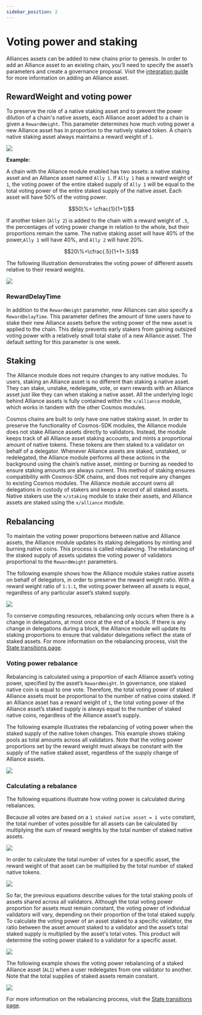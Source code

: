 ```yaml
---
sidebar_position: 2
---
```


# Voting power and staking

Alliances assets can be added to new chains prior to genesis. In order to add an Alliance asset to an existing chain, you’ll need to specify the asset’s parameters and create a governance proposal. Visit the [integration guide](../guides/create.mdx) for more information on adding an Alliance asset.

## RewardWeight and voting power

To preserve the role of a native staking asset and to prevent the power dilution of a chain's native assets, each Alliance asset added to a chain is given a  `RewardWeight`. This parameter determines how much voting power a new Alliance asset has in proportion to the natively staked token. A chain’s native staking asset always maintains a reward weight of `1`.


![](/img/alliance/voting-power.png)

**Example:**

A chain with the Alliance module enabled has two assets: a native staking asset and an Alliance asset named `Ally 1`. If `Ally 1` has a reward weight of `1`,  the voting power of the entire staked supply of `Ally 1` will be equal to the total voting power of the entire staked supply of the native asset. Each asset will have 50% of the voting power.

$$50\%= \cfrac{1}{1+1}$$

If another token (`Ally 2`) is added to the chain with a reward weight of `.5`, the percentages of voting power change in relation to the whole, but their proportions remain the same. The native staking asset will have 40% of the power,`Ally 1` will have 40%, and `Ally 2` will have 20%.

$$20\%=\cfrac{.5}{1+1+.5}$$

The following illustration demonstrates the voting power of different assets relative to their reward weights. 

![](/img/alliance/gov-power.png)


### RewardDelayTime

In addition to the `RewardWeight` parameter, new Alliances can also specify a `RewardDelayTime`. This parameter defines the amount of time users have to stake their new Alliance assets before the voting power of the new asset is applied to the chain. This delay prevents early stakers from gaining outsized voting power with a relatively small total stake of a new Alliance asset. The default setting for this parameter is one week.

## Staking

The Alliance module does not require changes to any native modules. To users, staking an Alliance asset is no different than staking a native asset. They can stake, unstake, redelegate, vote, or earn rewards with an Alliance asset just like they can when staking a native asset. All the underlying logic behind Alliance assets is fully contained within the `x/alliance` module, which works in tandem with the other Cosmos modules.

Cosmos chains are built to only have one native staking asset. In order to preserve the functionality of Cosmos-SDK modules, the Alliance module does not stake Alliance assets directly to validators. Instead, the module keeps track of all Alliance asset staking accounts, and mints a proportional amount of native tokens. These tokens are then staked to a validator on behalf of a delegator. Whenever Alliance assets are staked, unstaked, or redelegated, the Alliance module performs all these actions in the background using the chain’s native asset, minting or burning as needed to ensure staking amounts are always current. This method of staking ensures compatibility with Cosmos-SDK chains, and does not require any changes to existing Cosmos modules. The Alliance module account owns all delegations in custody of stakers and keeps a record of all staked assets. Native stakers use the `x/staking` module to stake their assets, and Alliance assets are staked using the `x/alliance` module.

## Rebalancing

To maintain the voting power proportions between native and Alliance assets, the Alliance module updates its staking delegations by minting and burning native coins. This process is called rebalancing. The rebalancing of the staked supply of assets updates the voting power of validators proportional to the `RewardWeight` parameters.

The following example shows how the Alliance module stakes native assets on behalf of delegators, in order to preserve the reward weight ratio. With a reward weight ratio of `1:1:1`, the voting power between all assets is equal, regardless of any particular asset’s staked supply.

![](/img/alliance/staking-example.png)

To conserve computing resources, rebalancing only occurs when there is a change in delegations, at most once at the end of a block. If there is any change in delegations during a block, the Alliance module will update its staking proportions to ensure that validator delegations reflect the state of staked assets. For more information on the rebalancing process, visit the [State transitions page](../tech/transitions.mdx).

### Voting power rebalance

Rebalancing is calculated using a proportion of each Alliance asset’s voting power, specified by the asset’s `RewardWeight`. In governance, one staked native coin is equal to one vote. Therefore, the total voting power of staked Alliance assets must be proportional to the number of native coins staked. If an Alliance asset has a reward weight of `1`, the total voting power of the Alliance asset’s staked supply is always equal to the number of staked native coins, regardless of the Alliance asset’s supply. 

The following example illustrates the rebalancing of voting power when the staked supply of the native token changes. This example shows staking pools as total amounts across all validators. Note that the voting power proportions set by the reward weight must always be constant with the supply of the native staked asset, regardless of the supply change of Alliance assets.

![](/img/alliance/rebalance-example.png)

### Calculating a rebalance

The following equations illustrate how voting power is calculated during rebalances.

Because all votes are based on a `1 staked native asset = 1 vote` constant, the total number of votes possible for all assets can be calculated by multiplying the sum of reward weights by the total number of staked native assets.

![](/img/alliance/votes-all-assets.png)

In order to calculate the total number of votes for a specific asset, the reward weight of that asset can be multiplied by the total number of staked native tokens.

![](/img/alliance/votes-specific-assets.png)

So far, the previous equations describe values for the total staking pools of assets shared across all validators. Although the total voting power proportion for assets must remain constant, the voting power of individual validators will vary, depending on their proportion of the total staked supply. To calculate the voting power of an asset staked to a specific validator, the ratio between the asset amount staked to a validator and the asset’s total staked supply is multiplied by the asset's total votes. This product will determine the voting power staked to a validator for a specific asset.

![](/img/alliance/votes-per-denom.png)

The following example shows the voting power rebalancing of a staked Alliance asset (`AL1`) when a user redelegates from one validator to another. Note that the total supplies of staked assets remain constant.


![](/img/alliance/redelegation.png)

For more information on the rebalancing process, visit the [State transitions page](../tech/transitions.mdx).
